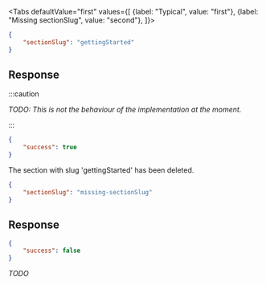 <Tabs
    defaultValue="first"
    values={[
        {label: "Typical", value: "first"},
        {label: "Missing sectionSlug", value: "second"},
    ]}>
<TabItem value="first">

```json
{
    "sectionSlug": "gettingStarted"
}
```

## Response

:::caution

*TODO: This is not the behaviour of the implementation at the moment.*

:::

```json
{
    "success": true
}
```

The section with slug 'gettingStarted' has been deleted.

</TabItem>
<TabItem value="second">

```json
{
    "sectionSlug": "missing-sectionSlug"
}
```

## Response

```json
{
    "success": false
}
```

*TODO*

</TabItem>
</Tabs>
